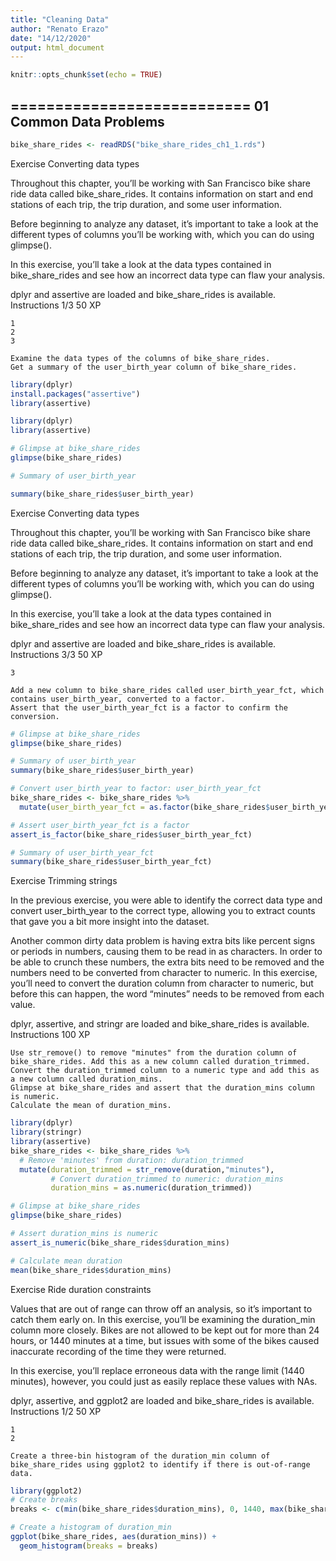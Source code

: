 ```yaml
---
title: "Cleaning Data"
author: "Renato Erazo"
date: "14/12/2020"
output: html_document
---
```


```r
knitr::opts_chunk$set(echo = TRUE)
```

## ===========================  01 Common Data Problems

```r
bike_share_rides <- readRDS("bike_share_rides_ch1_1.rds")
```

Exercise
Converting data types

Throughout this chapter, you'll be working with San Francisco bike share ride data called bike_share_rides. It contains information on start and end stations of each trip, the trip duration, and some user information.

Before beginning to analyze any dataset, it's important to take a look at the different types of columns you'll be working with, which you can do using glimpse().

In this exercise, you'll take a look at the data types contained in bike_share_rides and see how an incorrect data type can flaw your analysis.

dplyr and assertive are loaded and bike_share_rides is available.
Instructions 1/3
50 XP

    1
    2
    3

    Examine the data types of the columns of bike_share_rides.
    Get a summary of the user_birth_year column of bike_share_rides.
```r
library(dplyr)
install.packages("assertive")
library(assertive)

```
```r
library(dplyr)
library(assertive)

# Glimpse at bike_share_rides
glimpse(bike_share_rides)

# Summary of user_birth_year

summary(bike_share_rides$user_birth_year)
```

Exercise
Converting data types

Throughout this chapter, you'll be working with San Francisco bike share ride data called bike_share_rides. It contains information on start and end stations of each trip, the trip duration, and some user information.

Before beginning to analyze any dataset, it's important to take a look at the different types of columns you'll be working with, which you can do using glimpse().

In this exercise, you'll take a look at the data types contained in bike_share_rides and see how an incorrect data type can flaw your analysis.

dplyr and assertive are loaded and bike_share_rides is available.
Instructions 3/3
50 XP

    3

    Add a new column to bike_share_rides called user_birth_year_fct, which contains user_birth_year, converted to a factor.
    Assert that the user_birth_year_fct is a factor to confirm the conversion.

```r
# Glimpse at bike_share_rides
glimpse(bike_share_rides)

# Summary of user_birth_year
summary(bike_share_rides$user_birth_year)

# Convert user_birth_year to factor: user_birth_year_fct
bike_share_rides <- bike_share_rides %>%
  mutate(user_birth_year_fct = as.factor(bike_share_rides$user_birth_year))

# Assert user_birth_year_fct is a factor
assert_is_factor(bike_share_rides$user_birth_year_fct)

# Summary of user_birth_year_fct
summary(bike_share_rides$user_birth_year_fct)
```

Exercise
Trimming strings

In the previous exercise, you were able to identify the correct data type and convert user_birth_year to the correct type, allowing you to extract counts that gave you a bit more insight into the dataset.

Another common dirty data problem is having extra bits like percent signs or periods in numbers, causing them to be read in as characters. In order to be able to crunch these numbers, the extra bits need to be removed and the numbers need to be converted from character to numeric. In this exercise, you'll need to convert the duration column from character to numeric, but before this can happen, the word "minutes" needs to be removed from each value.

dplyr, assertive, and stringr are loaded and bike_share_rides is available.
Instructions
100 XP

    Use str_remove() to remove "minutes" from the duration column of bike_share_rides. Add this as a new column called duration_trimmed.
    Convert the duration_trimmed column to a numeric type and add this as a new column called duration_mins.
    Glimpse at bike_share_rides and assert that the duration_mins column is numeric.
    Calculate the mean of duration_mins.

```r
library(dplyr)
library(stringr)
library(assertive)
bike_share_rides <- bike_share_rides %>%
  # Remove 'minutes' from duration: duration_trimmed
  mutate(duration_trimmed = str_remove(duration,"minutes"),
         # Convert duration_trimmed to numeric: duration_mins
         duration_mins = as.numeric(duration_trimmed))

# Glimpse at bike_share_rides
glimpse(bike_share_rides)

# Assert duration_mins is numeric
assert_is_numeric(bike_share_rides$duration_mins)

# Calculate mean duration
mean(bike_share_rides$duration_mins)
```

Exercise
Ride duration constraints

Values that are out of range can throw off an analysis, so it's important to catch them early on. In this exercise, you'll be examining the duration_min column more closely. Bikes are not allowed to be kept out for more than 24 hours, or 1440 minutes at a time, but issues with some of the bikes caused inaccurate recording of the time they were returned.

In this exercise, you'll replace erroneous data with the range limit (1440 minutes), however, you could just as easily replace these values with NAs.

dplyr, assertive, and ggplot2 are loaded and bike_share_rides is available.
Instructions 1/2
50 XP

    1
    2

    Create a three-bin histogram of the duration_min column of bike_share_rides using ggplot2 to identify if there is out-of-range data.


```r
library(ggplot2)
# Create breaks
breaks <- c(min(bike_share_rides$duration_mins), 0, 1440, max(bike_share_rides$duration_mins))

# Create a histogram of duration_min
ggplot(bike_share_rides, aes(duration_mins)) +
  geom_histogram(breaks = breaks)
```



